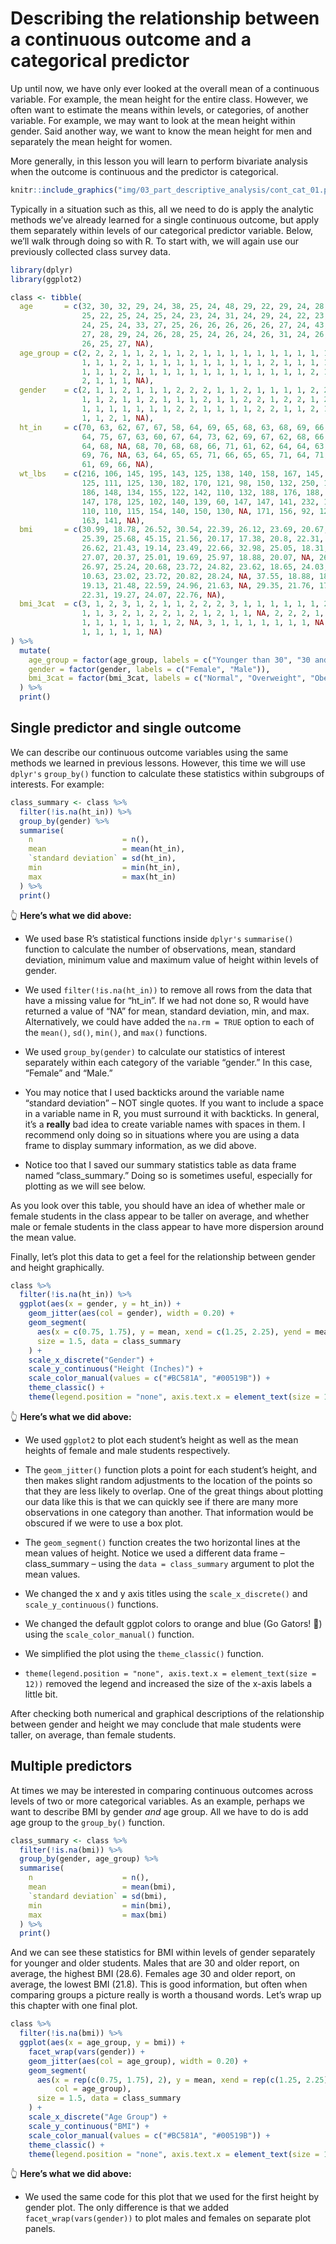 # Describing the relationship between a continuous outcome and a categorical predictor

Up until now, we have only ever looked at the overall mean of a continuous variable. For example, the mean height for the entire class. However, we often want to estimate the means within levels, or categories, of another variable. For example, we may want to look at the mean height within gender. Said another way, we want to know the mean height for men and separately the mean height for women.

More generally, in this lesson you will learn to perform bivariate analysis when the outcome is continuous and the predictor is categorical.

```r
knitr::include_graphics("img/03_part_descriptive_analysis/cont_cat_01.png")
```

Typically in a situation such as this, all we need to do is apply the analytic methods we’ve already learned for a single continuous outcome, but apply them separately within levels of our categorical predictor variable. Below, we'll walk through doing so with R. To start with, we will again use our previously collected class survey data.

```r
library(dplyr)
library(ggplot2)
```

```r
class <- tibble(
  age       = c(32, 30, 32, 29, 24, 38, 25, 24, 48, 29, 22, 29, 24, 28, 24, 25, 
                25, 22, 25, 24, 25, 24, 23, 24, 31, 24, 29, 24, 22, 23, 26, 23, 
                24, 25, 24, 33, 27, 25, 26, 26, 26, 26, 26, 27, 24, 43, 25, 24, 
                27, 28, 29, 24, 26, 28, 25, 24, 26, 24, 26, 31, 24, 26, 31, 34, 
                26, 25, 27, NA),
  age_group = c(2, 2, 2, 1, 1, 2, 1, 1, 2, 1, 1, 1, 1, 1, 1, 1, 1, 1, 1, 1, 1, 
                1, 1, 1, 2, 1, 1, 1, 1, 1, 1, 1, 1, 1, 1, 2, 1, 1, 1, 1, 1, 1, 
                1, 1, 1, 2, 1, 1, 1, 1, 1, 1, 1, 1, 1, 1, 1, 1, 1, 2, 1, 1, 2, 
                2, 1, 1, 1, NA),
  gender    = c(2, 1, 1, 2, 1, 1, 1, 2, 2, 2, 1, 1, 2, 1, 1, 1, 1, 2, 2, 1, 1, 
                1, 1, 2, 1, 1, 2, 1, 1, 1, 2, 1, 1, 2, 2, 1, 2, 2, 1, 2, 2, 1, 
                1, 1, 1, 1, 1, 1, 1, 2, 2, 1, 1, 1, 1, 2, 2, 1, 1, 2, 1, 2, 1, 
                1, 1, 2, 1, NA),
  ht_in     = c(70, 63, 62, 67, 67, 58, 64, 69, 65, 68, 63, 68, 69, 66, 67, 65, 
                64, 75, 67, 63, 60, 67, 64, 73, 62, 69, 67, 62, 68, 66, 66, 62, 
                64, 68, NA, 68, 70, 68, 68, 66, 71, 61, 62, 64, 64, 63, 67, 66, 
                69, 76, NA, 63, 64, 65, 65, 71, 66, 65, 65, 71, 64, 71, 60, 62, 
                61, 69, 66, NA),
  wt_lbs    = c(216, 106, 145, 195, 143, 125, 138, 140, 158, 167, 145, 297, 146, 
                125, 111, 125, 130, 182, 170, 121, 98, 150, 132, 250, 137, 124, 
                186, 148, 134, 155, 122, 142, 110, 132, 188, 176, 188, 166, 136, 
                147, 178, 125, 102, 140, 139, 60, 147, 147, 141, 232, 186, 212, 
                110, 110, 115, 154, 140, 150, 130, NA, 171, 156, 92, 122, 102, 
                163, 141, NA),
  bmi       = c(30.99, 18.78, 26.52, 30.54, 22.39, 26.12, 23.69, 20.67, 26.29, 
                25.39, 25.68, 45.15, 21.56, 20.17, 17.38, 20.8, 22.31, 22.75, 
                26.62, 21.43, 19.14, 23.49, 22.66, 32.98, 25.05, 18.31, 29.13, 
                27.07, 20.37, 25.01, 19.69, 25.97, 18.88, 20.07, NA, 26.76, 
                26.97, 25.24, 20.68, 23.72, 24.82, 23.62, 18.65, 24.03, 23.86, 
                10.63, 23.02, 23.72, 20.82, 28.24, NA, 37.55, 18.88, 18.3, 
                19.13, 21.48, 22.59, 24.96, 21.63, NA, 29.35, 21.76, 17.97, 
                22.31, 19.27, 24.07, 22.76, NA),
  bmi_3cat  = c(3, 1, 2, 3, 1, 2, 1, 1, 2, 2, 2, 3, 1, 1, 1, 1, 1, 1, 2, 1, 1, 
                1, 1, 3, 2, 1, 2, 2, 1, 2, 1, 2, 1, 1, NA, 2, 2, 2, 1, 1, 1, 1, 
                1, 1, 1, 1, 1, 1, 1, 2, NA, 3, 1, 1, 1, 1, 1, 1, 1, NA, 2, 1, 
                1, 1, 1, 1, 1, NA)
) %>% 
  mutate(
    age_group = factor(age_group, labels = c("Younger than 30", "30 and Older")),
    gender = factor(gender, labels = c("Female", "Male")),
    bmi_3cat = factor(bmi_3cat, labels = c("Normal", "Overweight", "Obese"))
  ) %>% 
  print()
```

## Single predictor and single outcome

We can describe our continuous outcome variables using the same methods we learned in previous lessons. However, this time we will use `dplyr's` `group_by()` function to calculate these statistics within subgroups of interests. For example:

```r
class_summary <- class %>% 
  filter(!is.na(ht_in)) %>% 
  group_by(gender) %>% 
  summarise(
    n                    = n(),
    mean                 = mean(ht_in),
    `standard deviation` = sd(ht_in),
    min                  = min(ht_in),
    max                  = max(ht_in)
  ) %>% 
  print()
```

👆 **Here's what we did above:**

* We used base R's statistical functions inside `dplyr's` `summarise()` function to calculate the number of observations, mean, standard deviation, minimum value and maximum value of height within levels of gender.

* We used `filter(!is.na(ht_in))` to remove all rows from the data that have a missing value for "ht_in". If we had not done so, R would have returned a value of "NA" for mean, standard deviation, min, and max. Alternatively, we could have added the `na.rm = TRUE` option to each of the `mean()`, `sd()`, `min()`, and `max()` functions. 

* We used `group_by(gender)` to calculate our statistics of interest separately within each category of the variable "gender." In this case, "Female" and "Male." 

* You may notice that I used backticks around the variable name "standard deviation" -- NOT single quotes. If you want to include a space in a variable name in R, you must surround it with backticks. In general, it's a **really** bad idea to create variable names with spaces in them. I recommend only doing so in situations where you are using a data frame to display summary information, as we did above.

* Notice too that I saved our summary statistics table as data frame named "class_summary." Doing so is sometimes useful, especially for plotting as we will see below.

As you look over this table, you should have an idea of whether male or female students in the class appear to be taller on average, and whether male or female students in the class appear to have more dispersion around the mean value.

Finally, let's plot this data to get a feel for the relationship between gender and height graphically.

```r
class %>% 
  filter(!is.na(ht_in)) %>% 
  ggplot(aes(x = gender, y = ht_in)) +
    geom_jitter(aes(col = gender), width = 0.20) +
    geom_segment(
      aes(x = c(0.75, 1.75), y = mean, xend = c(1.25, 2.25), yend = mean, col = gender), 
      size = 1.5, data = class_summary
    ) +
    scale_x_discrete("Gender") +
    scale_y_continuous("Height (Inches)") +
    scale_color_manual(values = c("#BC581A", "#00519B")) +
    theme_classic() +
    theme(legend.position = "none", axis.text.x = element_text(size = 12))
```

👆 **Here's what we did above:** 

* We used `ggplot2` to plot each student's height as well as the mean heights of female and male students respectively.

* The `geom_jitter()` function plots a point for each student's height, and then makes slight random adjustments to the location of the points so that they are less likely to overlap. One of the great things about plotting our data like this is that we can quickly see if there are many more observations in one category than another. That information would be obscured if we were to use a box plot.

* The `geom_segment()` function creates the two horizontal lines at the mean values of height. Notice we used a different data frame -- class_summary -- using the `data = class_summary` argument to plot the mean values.

* We changed the x and y axis titles using the `scale_x_discrete()` and `scale_y_continuous()` functions.

* We changed the default ggplot colors to orange and blue (Go Gators! 🐊) using the `scale_color_manual()` function.

* We simplified the plot using the `theme_classic()` function.

* `theme(legend.position = "none", axis.text.x = element_text(size = 12))` removed the legend and increased the size of the x-axis labels a little bit.

After checking both numerical and graphical descriptions of the relationship between gender and height we may conclude that male students were taller, on average, than female students.

## Multiple predictors

At times we may be interested in comparing continuous outcomes across levels of two or more categorical variables. As an example, perhaps we want to describe BMI by gender _and_ age group. All we have to do is add age group to the `group_by()` function. 

```r
class_summary <- class %>% 
  filter(!is.na(bmi)) %>% 
  group_by(gender, age_group) %>% 
  summarise(
    n                    = n(),
    mean                 = mean(bmi),
    `standard deviation` = sd(bmi),
    min                  = min(bmi),
    max                  = max(bmi)
  ) %>% 
  print()
```

And we can see these statistics for BMI within levels of gender separately for younger and older students. Males that are 30 and older report, on average, the highest BMI (28.6). Females age 30 and older report, on average, the lowest BMI (21.8). This is good information, but often when comparing groups a picture really is worth a thousand words. Let's wrap up this chapter with one final plot.

```r
class %>% 
  filter(!is.na(bmi)) %>% 
  ggplot(aes(x = age_group, y = bmi)) +
    facet_wrap(vars(gender)) +
    geom_jitter(aes(col = age_group), width = 0.20) +
    geom_segment(
      aes(x = rep(c(0.75, 1.75), 2), y = mean, xend = rep(c(1.25, 2.25), 2), yend = mean, 
          col = age_group),
      size = 1.5, data = class_summary
    ) +
    scale_x_discrete("Age Group") +
    scale_y_continuous("BMI") +
    scale_color_manual(values = c("#BC581A", "#00519B")) +
    theme_classic() +
    theme(legend.position = "none", axis.text.x = element_text(size = 10))
```

👆 **Here's what we did above:** 

* We used the same code for this plot that we used for the first height by gender plot. The only difference is that we added `facet_wrap(vars(gender))` to plot males and females on separate plot panels. 
